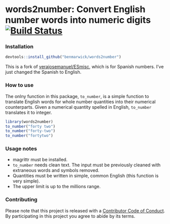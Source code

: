 

# words2number: Convert English number words into numeric digits [![Build Status](https://travis-ci.org/benmarwick/words2number.svg?branch=master)](https://travis-ci.org/benmarwick/words2number)  

### Installation

```{r, eval=FALSE}
devtools::install_github("benmarwick/words2number")
```

This is a fork of [verajosemanuel/ESmisc](https://github.com/verajosemanuel/ESmisc), which is for Spanish numbers. I've just changed the Spanish to English. 

### How to use

The onlny function in this package, `to_number`, is a simple function to translate English words for whole number quantities into their numerical counterparts. Given a numerical quantity spelled in English, `to_number` translates it to integer.

```{r message = FALSE, warning=FALSE}
library(words2number)
to_number("forty two")
to_number("forty-two")
to_number("fortytwo")
```

### Usage notes

- magrittr must be installed.
- `to_number` needs clean text. The input must be previously cleaned with extraneous words and symbols removed. 
- Quantities must be written in simple, common English (this function is very simple).
- The upper limit is up to the millions range. 

### Contributing

 Please note that this project is released with a [Contributor Code of Conduct](CODE_OF_CONDUCT.md).
  By participating in this project you agree to abide by its terms.



